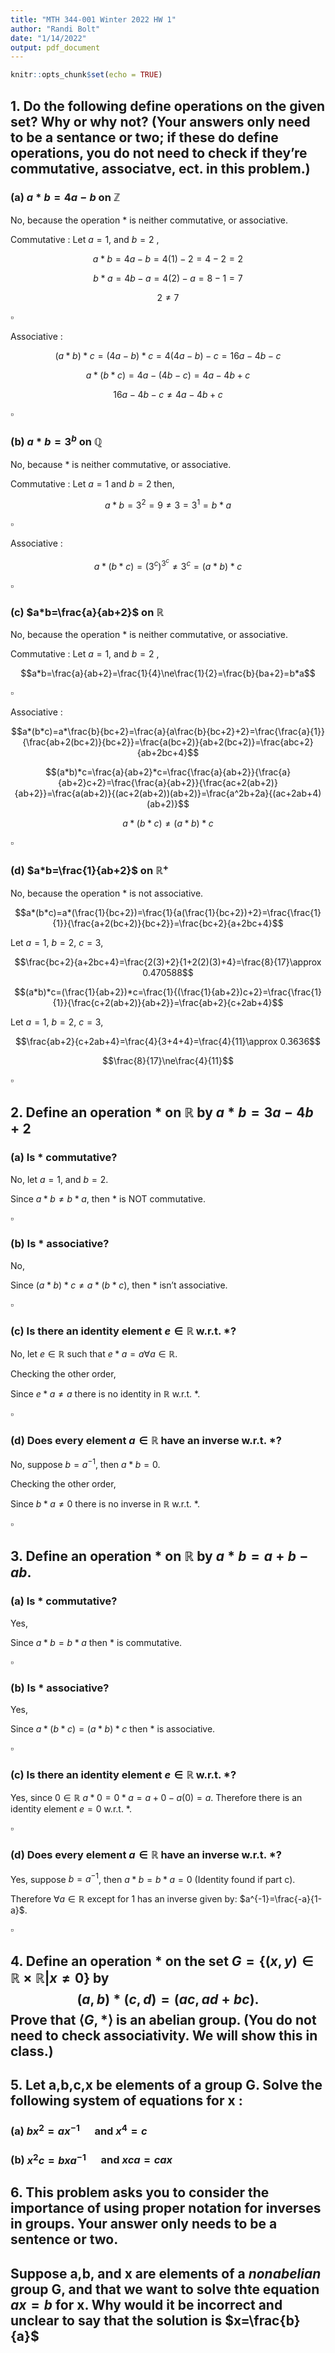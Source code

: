 ```yaml
---
title: "MTH 344-001 Winter 2022 HW 1"
author: "Randi Bolt"
date: "1/14/2022"
output: pdf_document
---
```


```r
knitr::opts_chunk$set(echo = TRUE)
```

## 1. Do the following define operations on the given set? Why or why not? (Your answers only need to be a sentance or two; if these do define operations, you do not need to check if they're commutative, associatve, ect. in this problem.)

### (a) $a*b=4a-b$ on $\mathbb{Z}$

No, because the operation * is neither commutative, or associative. 

Commutative : Let $a=1$, and $b=2$ , 

$$a*b=4a-b=4(1)-2=4-2=2$$

$$b*a=4b-a=4(2)-a=8-1=7$$

$$2\ne 7$$

$\square$

Associative : 

$$(a*b)*c=(4a-b)*c=4(4a-b)-c=16a-4b-c$$

$$a*(b*c)=4a-(4b-c)=4a-4b+c$$

$$16a-4b-c\ne 4a-4b+c$$

$\square$

### (b) $a*b=3^b$ on $\mathbb{Q}$

No, because * is neither commutative, or associative.

Commutative : Let $a=1$ and $b=2$ then, 

$$a*b=3^2=9\ne 3=3^1=b*a$$

$\square$

Associative :

$$a*(b*c)=(3^c)^{3^c}\ne 3^c=(a*b)*c$$

$\square$

### (c) $a*b=\frac{a}{ab+2}$ on $\mathbb{R}$

No, because the operation * is neither commutative, or associative. 

Commutative : Let $a=1$, and $b=2$ ,

$$a*b=\frac{a}{ab+2}=\frac{1}{4}\ne\frac{1}{2}=\frac{b}{ba+2}=b*a$$

$\square$

Associative :

$$a*(b*c)=a*\frac{b}{bc+2}=\frac{a}{a\frac{b}{bc+2}+2}=\frac{\frac{a}{1}}{\frac{ab+2(bc+2)}{bc+2}}=\frac{a(bc+2)}{ab+2(bc+2)}=\frac{abc+2}{ab+2bc+4}$$

$$(a*b)*c=\frac{a}{ab+2}*c=\frac{\frac{a}{ab+2}}{\frac{a}{ab+2}c+2}=\frac{\frac{a}{ab+2}}{\frac{ac+2(ab+2)}{ab+2}}=\frac{a(ab+2)}{(ac+2(ab+2))(ab+2)}=\frac{a^2b+2a}{(ac+2ab+4)(ab+2)}$$

$$a*(b*c)\ne(a*b)*c$$

$\square$

### (d) $a*b=\frac{1}{ab+2}$ on $\mathbb{R}^+$

No, because the operation * is not associative.

$$a*(b*c)=a*(\frac{1}{bc+2})=\frac{1}{a(\frac{1}{bc+2})+2}=\frac{\frac{1}{1}}{\frac{a+2(bc+2)}{bc+2}}=\frac{bc+2}{a+2bc+4}$$

Let $a=1$, $b=2$, $c=3$, 

$$\frac{bc+2}{a+2bc+4}=\frac{2(3)+2}{1+2(2)(3)+4}=\frac{8}{17}\approx 0.470588$$

$$(a*b)*c=(\frac{1}{ab+2})*c=\frac{1}{(\frac{1}{ab+2})c+2}=\frac{\frac{1}{1}}{\frac{c+2(ab+2)}{ab+2}}=\frac{ab+2}{c+2ab+4}$$

Let $a=1$, $b=2$, $c=3$,

$$\frac{ab+2}{c+2ab+4}=\frac{4}{3+4+4}=\frac{4}{11}\approx 0.3636$$

$$\frac{8}{17}\ne\frac{4}{11}$$

$\square$

## 2. Define an operation * on $\mathbb{R}$ by $a*b=3a-4b+2$

### (a) Is * commutative?

No, let $a=1$, and $b=2$. 

\begin{equation}
\label{1a}
\begin{split}
3a-4b+2 &= 3b-4a+2\\
3(1)-4(2)+2 &= 3(2)-4(1)+2\\
3-8+2 &= 6-4+2\\
-3 &\ne 4
\end{split}
\end{equation}

Since $a*b\ne b*a$, then * is NOT commutative. 

$\square$

### (b) Is * associative?

No, 

\begin{equation}
\label{1b}
\begin{split}
(a*b)*c &= (3a-4b+2)*c\\
&= 3(3a-4b+2)-4c+2\\
&= 9a-12b+6-4c+2\\
&= 9a-12b-4c+8
\end{split}
\end{equation}

\begin{equation}
\label{1b-2}
\begin{split}
a*(b*c) &= a*(3b-4c+2)\\
&= 3a-4(3b-4c+2)+2\\
&= 3a-12b+16c-8+2\\
&= 3a-12b+16c-6
\end{split}
\end{equation}

Since $(a*b)*c\ne a*(b*c)$, then * isn't associative. 

$\square$

### (c) Is there an identity element $e\in \mathbb{R}$ w.r.t. *?

No, let $e\in\mathbb{R}$ such that $e*a=a\forall a\in\mathbb{R}$.

\begin{equation}
\label{1c}
\begin{split}
e*a=a\Rightarrow 3a-4e+2 &= a \\
&\Rightarrow 4e = 2a+2\\
&\Rightarrow e = \frac{1}{4}(2a+2)= \frac{1}{2}a+\frac{1}{2}
\end{split}
\end{equation}

Checking the other order,

\begin{equation}
\label{1c2}
\begin{split}
e*a &= 3(\frac{1}{2}a+\frac{1}{2})-4a+2\\
&= \frac{3a}{2}+\frac{3}{2}-\frac{8a}{2}+\frac{4}{2}\\
&= \frac{5a}{2}+\frac{7}{2}\\
&\ne a
\end{split}
\end{equation}

Since $e*a\ne a$ there is no identity in $\mathbb{R}$ w.r.t. *. 

$\square$

### (d) Does every element $a\in\mathbb{R}$ have an inverse w.r.t. *?

No, suppose $b=a^{-1}$, then $a*b=0$.

\begin{equation}
\label{1d}
\begin{split}
a*b=0\Rightarrow  3a-4b+2=0\\
&\Rightarrow 3a+2=4b\\
&\Rightarrow b=\frac{3a+2}{4}\\
&\Rightarrow a^{-1}=\frac{3a+2}{4}
\end{split}
\end{equation}

Checking the other order,

\begin{equation}
\label{1d2}
\begin{split}
b*a=0 &\Rightarrow 3b-4a+2=0\\
&\Rightarrow 3(\frac{3a+2}{4})=4a-2\\
&\Rightarrow 9a+6=a-\frac{1}{2}\\
&\Rightarrow 8a=-5.5\\
&\rightarrow a=\frac{-5.5}{8}=0.6875\ne 0
\end{split}
\end{equation}

Since $b*a\ne 0$ there is no inverse in $\mathbb{R}$ w.r.t. *. 

$\square$

## 3. Define an operation * on $\mathbb{R}$ by $a*b=a+b-ab$. 

### (a) Is * commutative?

Yes, 

\begin{equation}
\label{3a}
\begin{split}
a*b &= a+b-ab\\
&= b+a-ab\quad\text{ since + is commutative}\\
&= b+a-ba\quad\text{since }\cdot\text{ is commutative}\\
&= b*a
\end{split}
\end{equation}

Since $a*b=b*a$ then * is commutative. 

$\square$

### (b) Is * associative?

Yes, 

\begin{equation}
\label{3b}
\begin{split}
a*(b*c) &= a*(b+c-bc)\\
&= a+(b+c-bc)-a(b+c-bc)\\
&= a+b+c-ab-ac-bc+abc
\end{split}
\end{equation}

\begin{equation}
\label{3b2}
\begin{split}
(a*b)*c &= (a+b-ab)*c\\
&= (a+b-ab)+c-c(a+b-ab)\\
&= a+b-ab+c-ca+cb-abc\\
&= a+b+c-ab-ac-bc+abc
\end{split}
\end{equation}

Since $a*(b*c)=(a*b)*c$ then * is associative. 

$\square$

### (c) Is there an identity element $e\in \mathbb{R}$ w.r.t. *?

Yes, since $0\in\mathbb{R}$ $a*0=0*a=a+0-a(0)=a$. Therefore there is an identity element $e=0$ w.r.t. *. 

$\square$

### (d) Does every element $a\in\mathbb{R}$ have an inverse w.r.t. *?

Yes, suppose $b=a^{-1}$, then $a*b=b*a=0$ (Identity found if part c). 

\begin{equation}
\label{3d}
\begin{split}
a*b=0 &\Rightarrow a+b-ab=0\\
&\Rightarrow b(1-a)=-a\\
&\Rightarrow b=\frac{-a}{1-a}
\end{split}
\end{equation}

Therefore $\forall a\in\mathbb{R}$ except for 1 has an inverse given by: $a^{-1}=\frac{-a}{1-a}$. 

$\square$

## 4. Define an operation * on the set $G=\{(x,y)\in\mathbb{R}\times\mathbb{R}|x\ne 0\}$ by $$(a,b)*(c,d)=(ac,ad+bc).$$ Prove that $\langle G,*\rangle$ is an abelian group. (You do not need to check associativity. We will show this in class.)

## 5. Let a,b,c,x be elements of a group G. Solve the following system of equations for x : 

### (a) $bx^2=ax^{-1}\quad$ and $x^4=c$

### (b) $x^2c=bxa^{-1}\quad$ and $xca=cax$

## 6. This problem asks you to consider the importance of using proper notation for inverses in groups. Your answer only needs to be a sentence or two. 
## Suppose a,b, and x are elements of a _nonabelian_ group G, and that we want to solve thte equation $ax=b$ for x. Why would it be incorrect and unclear to say that the solution is $x=\frac{b}{a}$

